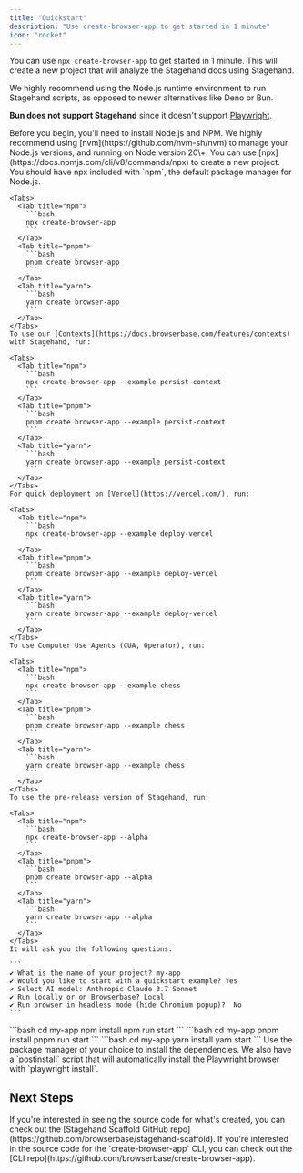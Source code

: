 ```yaml
---
title: "Quickstart"
description: "Use create-browser-app to get started in 1 minute"
icon: "rocket"
---
```


You can use `npx create-browser-app` to get started in 1 minute. This will create a new project that will analyze the Stagehand docs using Stagehand.

<Tip>
  We highly recommend using the Node.js runtime environment to run Stagehand scripts, as opposed to newer alternatives like Deno or Bun.

  **Bun does not support Stagehand** since it doesn't support [Playwright](https://github.com/search?q=repo:oven-sh/bun+playwright&type=issues).
</Tip>

<Steps>
  <Step title="Prerequisites">
    Before you begin, you'll need to install Node.js and NPM. We highly recommend using [nvm](https://github.com/nvm-sh/nvm) to manage your Node.js versions, and running on Node version 20\+.
  </Step>
  <Step title="Create a new project">
    You can use [npx](https://docs.npmjs.com/cli/v8/commands/npx) to create a new project. You should have npx included with `npm`, the default package manager for Node.js.

    <Tabs>
      <Tab title="npm">
        ```bash
        npx create-browser-app
        ```
      </Tab>
      <Tab title="pnpm">
        ```bash
        pnpm create browser-app
        ```
      </Tab>
      <Tab title="yarn">
        ```bash
        yarn create browser-app
        ```
      </Tab>
    </Tabs>
    To use our [Contexts](https://docs.browserbase.com/features/contexts) with Stagehand, run:

    <Tabs>
      <Tab title="npm">
        ```bash
        npx create-browser-app --example persist-context
        ```
      </Tab>
      <Tab title="pnpm">
        ```bash
        pnpm create browser-app --example persist-context
        ```
      </Tab>
      <Tab title="yarn">
        ```bash
        yarn create browser-app --example persist-context
        ```
      </Tab>
    </Tabs>
    For quick deployment on [Vercel](https://vercel.com/), run:

    <Tabs>
      <Tab title="npm">
        ```bash
        npx create-browser-app --example deploy-vercel
        ```
      </Tab>
      <Tab title="pnpm">
        ```bash
        pnpm create browser-app --example deploy-vercel
        ```
      </Tab>
      <Tab title="yarn">
        ```bash
        yarn create browser-app --example deploy-vercel
        ```
      </Tab>
    </Tabs>
    To use Computer Use Agents (CUA, Operator), run:

    <Tabs>
      <Tab title="npm">
        ```bash
        npx create-browser-app --example chess
        ```
      </Tab>
      <Tab title="pnpm">
        ```bash
        pnpm create browser-app --example chess
        ```
      </Tab>
      <Tab title="yarn">
        ```bash
        yarn create browser-app --example chess
        ```
      </Tab>
    </Tabs>
    To use the pre-release version of Stagehand, run:

    <Tabs>
      <Tab title="npm">
        ```bash
        npx create-browser-app --alpha
        ```
      </Tab>
      <Tab title="pnpm">
        ```bash
        pnpm create browser-app --alpha
        ```
      </Tab>
      <Tab title="yarn">
        ```bash
        yarn create browser-app --alpha
        ```
      </Tab>
    </Tabs>
    It will ask you the following questions:

    ```
    ✔ What is the name of your project? my-app
    ✔ Would you like to start with a quickstart example? Yes
    ✔ Select AI model: Anthropic Claude 3.7 Sonnet
    ✔ Run locally or on Browserbase? Local
    ✔ Run browser in headless mode (hide Chromium popup)?  No
    ```
  </Step>
  <Step title="Install dependencies and run the script">
    <Tabs>
      <Tab title="npm">
        ```bash
        cd my-app
        npm install
        npm run start
        ```
      </Tab>
      <Tab title="pnpm">
        ```bash
        cd my-app
        pnpm install
        pnpm run start
        ```
      </Tab>
      <Tab title="yarn">
        ```bash
        cd my-app
        yarn install
        yarn start
        ```
      </Tab>
    </Tabs>
    Use the package manager of your choice to install the dependencies. We also have a `postinstall` script that will automatically install the Playwright browser with `playwright install`.
  </Step>
</Steps>

## Next Steps

<CardGroup cols={2}>
  <Card title="Check out the scaffold repo" icon="github" href="https://github.com/browserbase/stagehand-scaffold">
    If you're interested in seeing the source code for what's created, you can check out the [Stagehand Scaffold GitHub repo](https://github.com/browserbase/stagehand-scaffold).
  </Card>
  <Card title="Check out the CLI repo" icon="github" href="https://github.com/browserbase/create-browser-app">
    If you're interested in the source code for the `create-browser-app` CLI, you can check out the [CLI repo](https://github.com/browserbase/create-browser-app).
  </Card>
</CardGroup>